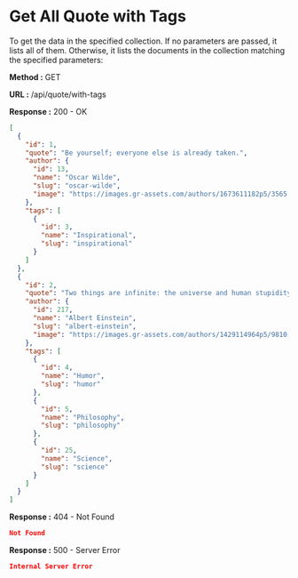 
# Get All Quote with Tags

To get the data in the specified collection. If no parameters are passed, it lists all of them.
Otherwise, it lists the documents in the collection matching the specified parameters:

**Method :** <Badge variant="success">GET</Badge>

**URL :** <Badge variant="dark">/api/quote/with-tags</Badge>

**Response :** <BadgeOutline variant="success">200 - OK</BadgeOutline>

```json
[
  {
    "id": 1,
    "quote": "Be yourself; everyone else is already taken.",
    "author": {
      "id": 13,
      "name": "Oscar Wilde",
      "slug": "oscar-wilde",
      "image": "https://images.gr-assets.com/authors/1673611182p5/3565.jpg"
    },
    "tags": [
      {
        "id": 3,
        "name": "Inspirational",
        "slug": "inspirational"
      }
    ]
  },
  {
    "id": 2,
    "quote": "Two things are infinite: the universe and human stupidity; and I'm not sure about the universe.",
    "author": {
      "id": 217,
      "name": "Albert Einstein",
      "slug": "albert-einstein",
      "image": "https://images.gr-assets.com/authors/1429114964p5/9810.jpg"
    },
    "tags": [
      {
        "id": 4,
        "name": "Humor",
        "slug": "humor"
      },
      {
        "id": 5,
        "name": "Philosophy",
        "slug": "philosophy"
      },
      {
        "id": 25,
        "name": "Science",
        "slug": "science"
      }
    ]
  }
]
```

**Response :** <BadgeOutline variant="warning">404 - Not Found</BadgeOutline>

```json
Not Found
```

**Response :** <BadgeOutline variant="danger">500 - Server Error</BadgeOutline>

```json
Internal Server Error
```
